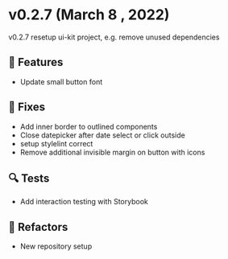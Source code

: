 
<Meta title="Releases/v0.x.x/v0.2.x/v0.2.7" />

<style>{`
  code {
    background-color: transparent!important;
  }
`}</style>

# v0.2.7 (March 8 , 2022)
v0.2.7 resetup ui-kit project, e.g. remove unused dependencies

## 🚀 Features
- Update small button font

## 🐛 Fixes
- Add inner border to outlined components
- Close datepicker after date select or click outside
- setup stylelint correct
- Remove additional invisible margin on button with icons

## 🔍 Tests
- Add interaction testing with Storybook

## 📝 Refactors
- New repository setup
